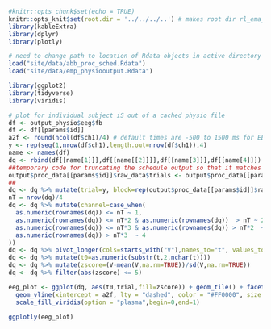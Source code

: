 
```r
#knitr::opts_chunk$set(echo = TRUE)
knitr::opts_knit$set(root.dir = '../../../..') # makes root dir rl_ema_monitoring
library(kableExtra)
library(dplyr)
library(plotly)
```

```r
# need to change path to location of Rdata objects in active directory
load("site/data/abb_proc_sched.Rdata") 
load("site/data/emp_physiooutput.Rdata")
```

```r
library(ggplot2)
library(tidyverse)
library(viridis)

# plot for individual subject iS out of a cached physio file
df <- output_physio$eeg$fb
df <- df[[params$id]]
a2f <- round(ncol(df$ch1)/4) # default times are -500 to 1500 ms for EEG
y <- rep(seq(1,nrow(df$ch1),length.out=nrow(df$ch1)),4)
name <- names(df)
dq <- rbind(df[[name[1]]],df[[name[[2]]]],df[[name[3]]],df[[name[4]]]) # concatenate channels 1-4
##temporary code for truncating the schedule output so that it matches the size of the physio output
output$proc_data[[params$id]]$raw_data$trials <- output$proc_data[[params$id]]$raw_data$trials[1:756,]
##
dq <- dq %>% mutate(trial=y, block=rep(output$proc_data[[params$id]]$raw_data$trials$block,4)) %>% filter(block==params$block) %>% select(-block) #add a trial column, then select only trials corresponding to the block designated by params$block
nT = nrow(dq)/4
dq <- dq %>% mutate(channel=case_when(
  as.numeric(rownames(dq)) <= nT ~ 1,
  as.numeric(rownames(dq)) <= nT*2 & as.numeric(rownames(dq))  > nT ~ 2,
  as.numeric(rownames(dq)) <= nT*3 & as.numeric(rownames(dq)) > nT*2  ~ 3,
  as.numeric(rownames(dq)) > nT*3  ~ 4
))
dq <- dq %>% pivot_longer(cols=starts_with("V"),names_to="t", values_to="V")
dq <- dq %>% mutate(t0=as.numeric(substr(t,2,nchar(t))))
dq <- dq %>% mutate(zscore=(V-mean(V,na.rm=TRUE))/sd(V,na.rm=TRUE))
dq <- dq %>% filter(abs(zscore) <= 5)
```

```r
eeg_plot <- ggplot(dq, aes(t0,trial,fill=zscore)) + geom_tile() + facet_wrap(~channel) + scale_x_continuous(breaks=c(0,a2f,max(dq$t0)),labels=c(-500,0,1500),name='time [ms]') +
  geom_vline(xintercept = a2f, lty = "dashed", color = "#FF0000", size = 2) + 
  scale_fill_viridis(option = "plasma",begin=0,end=1)
```

```r
ggplotly(eeg_plot)
```